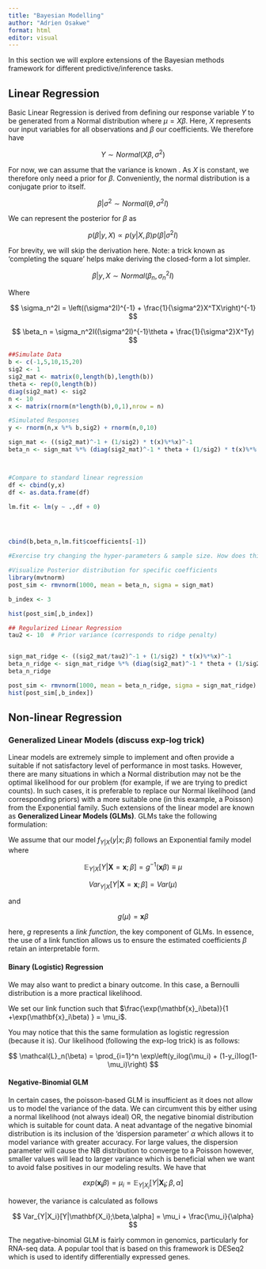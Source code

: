 ---
title: "Bayesian Modelling"
author: "Adrien Osakwe"
format: html
editor: visual
---

In this section we will explore extensions of the Bayesian methods framework for different predictive/inference tasks.

## Linear Regression

Basic Linear Regression is derived from defining our response variable $Y$ to be generated from a Normal distribution where $\mu = X\beta$. Here, $X$ represents our input variables for all observations and $\beta$ our coefficients. We therefore have

$$
Y \sim Normal(X\beta,\sigma^2)
$$

For now, we can assume that the variance is known . As $X$ is constant, we therefore only need a prior for $\beta$. Conveniently, the normal distribution is a conjugate prior to itself.

$$
\beta|\sigma^2 \sim Normal(\theta,\sigma^2I)
$$

We can represent the posterior for $\beta$ as

$$
p(\beta|y,X) \propto p(y|X,\beta)p(\beta|\sigma^2I)
$$

For brevity, we will skip the derivation here. Note: a trick known as 'completing the square' helps make deriving the closed-form a lot simpler.

$$
\beta|y,X \sim Normal(\beta_n,\sigma_n^2I)
$$

Where

$$
\sigma_n^2I = \left((\sigma^2I)^{-1} + \frac{1}{\sigma^2}X^TX\right)^{-1}
$$

$$
\beta_n = \sigma_n^2I((\sigma^2I)^{-1}\theta + \frac{1}{\sigma^2}X^Ty)
$$

```{r}
##Simulate Data
b <- c(-1,5,10,15,20)
sig2 <- 1
sig2_mat <- matrix(0,length(b),length(b))
theta <- rep(0,length(b))
diag(sig2_mat) <- sig2
n <- 10
x <- matrix(rnorm(n*length(b),0,1),nrow = n)

#Simulated Responses
y <- rnorm(n,x %*% b,sig2) + rnorm(n,0,10)

sign_mat <- ((sig2_mat)^-1 + (1/sig2) * t(x)%*%x)^-1
beta_n <- sign_mat %*% (diag(sig2_mat)^-1 * theta + (1/sig2) * t(x)%*% as.matrix(y))



#Compare to standard linear regression
df <- cbind(y,x)
df <- as.data.frame(df)

lm.fit <- lm(y ~ .,df + 0)




cbind(b,beta_n,lm.fit$coefficients[-1])

#Exercise try changing the hyper-parameters & sample size. How does this affect the inferred weights?

```

```{r}
#Visualize Posterior distribution for specific coefficients
library(mvtnorm)
post_sim <- rmvnorm(1000, mean = beta_n, sigma = sign_mat)

b_index <- 3

hist(post_sim[,b_index])
```

```{r}
## Regularized Linear Regression
tau2 <- 10  # Prior variance (corresponds to ridge penalty)


sign_mat_ridge <- ((sig2_mat/tau2)^-1 + (1/sig2) * t(x)%*%x)^-1
beta_n_ridge <- sign_mat_ridge %*% (diag(sig2_mat)^-1 * theta + (1/sig2) * t(x)%*% as.matrix(y))
beta_n_ridge

post_sim <- rmvnorm(1000, mean = beta_n_ridge, sigma = sign_mat_ridge)
hist(post_sim[,b_index])

```

## Non-linear Regression

### Generalized Linear Models (discuss exp-log trick)

Linear models are extremely simple to implement and often provide a suitable if not satisfactory level of performance in most tasks. However, there are many situations in which a Normal distribution may not be the optimal likelihood for our problem (for example, if we are trying to predict counts). In such cases, it is preferable to replace our Normal likelihood (and corresponding priors) with a more suitable one (in this example, a Poisson) from the Exponential family. Such extensions of the linear model are known as **Generalized Linear Models (GLMs)**. GLMs take the following formulation:

We assume that our model $f_{Y|X}(y|x;\beta)$ follows an Exponential family model where

$$
\mathbb{E}_{Y|X}[Y|\mathbf{X} = \mathbf{x};\beta] = g^{-1}(\mathbf{x}\beta) \equiv \mu
$$

$$
Var_{Y|X}[Y|\mathbf{X} = \mathbf{x};\beta] = Var(\mu)
$$

and

$$
g(\mu) = \mathbf{x}\beta
$$

here, $g$ represents a *link function*, the key component of GLMs. In essence, the use of a link function allows us to ensure the estimated coefficients $\beta$ retain an interpretable form.

#### Binary (Logistic) Regression

We may also want to predict a binary outcome. In this case, a Bernoulli distribution is a more practical likelihood.

We set our link function such that $\frac{\exp(\mathbf{x}_i\beta)}{1 +\exp(\mathbf{x}_i\beta) } = \mu_i$.

You may notice that this the same formulation as logistic regression (because it is). Our likelihood (following the exp-log trick) is as follows:

$$
\mathcal{L}_n(\beta) = \prod_{i=1}^n \exp\left(y_ilog(\mu_i) + (1-y_i)log(1-\mu_i)\right)
$$

#### Negative-Binomial GLM

In certain cases, the poisson-based GLM is insufficient as it does not allow us to model the variance of the data. We can circumvent this by either using a normal likelihood (not always ideal) OR, the negative binomial distribution which is suitable for count data. A neat advantage of the negative binomial distribution is its inclusion of the 'dispersion parameter' $\alpha$ which allows it to model variance with greater accuracy. For large values, the dispersion parameter will cause the NB distribution to converge to a Poisson however, smaller values will lead to larger variance which is beneficial when we want to avoid false positives in our modeling results. We have that

$$
exp(\mathbf{x_i}\beta) = \mu_i = \mathbb{E}_{Y|X_i}[Y|\mathbf{X_i};\beta,\alpha] 
$$

however, the variance is calculated as follows

$$
Var_{Y|X_i}[Y|\mathbf{X_i};\beta,\alpha] = \mu_i + \frac{\mu_i}{\alpha}
$$

The negative-binomial GLM is fairly common in genomics, particularly for RNA-seq data. A popular tool that is based on this framework is DESeq2 which is used to identify differentially expressed genes.

### 
